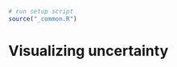 ```r
# run setup script
source("_common.R")
```

# Visualizing uncertainty {#visualizing-uncertainty}
